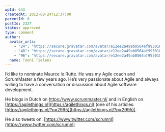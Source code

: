 ```yaml
---
wpId: 643
createdAt: 2012-08-24T12:37:00
parentId: 0
postId: 2327
status: approved
type: comment
author:
  avatar_urls:
    - "24": "https://secure.gravatar.com/avatar/e12ee2a49ab0564af995018f438a9737?s=24&d=mm&r=g"
    - "48": "https://secure.gravatar.com/avatar/e12ee2a49ab0564af995018f438a9737?s=48&d=mm&r=g"
    - "96": "https://secure.gravatar.com/avatar/e12ee2a49ab0564af995018f438a9737?s=96&d=mm&r=g"
  name: Tonni Tielens
---
```


I’d like to nominate Maurce le Rutte. He was my Agile coach and ScrumMaster a few years ago. He’s very passionate about Agile and always willing to have a conversation or discussion about Agile software development.

He blogs in Dutch on https://www.scrummaster.nl/ and in English on  
[https://agilethings.nl](https://agilethings.nl) (one of his articles:  
[https://agilethings.nl/?p=2995](https://agilethings.nl/?p=2995)).

He also tweets on: [https://www.twitter.com/scrumnl](https://www.twitter.com/scrumnl)